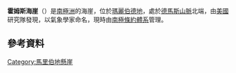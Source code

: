 {{coord|74|59|S|133|43|W|source:GNIS|display=title}}

'''霍姆斯海崖'''（{{lang-en|Holmes Bluff}}）是[[南極洲|南極洲]]的海崖，位於[[瑪麗伯德地|瑪麗伯德地]]，處於[[德馬斯山脈|德馬斯山脈]]北端，由[[美國|美國]]研究隊發現，以氣象學家命名，現時由[[南極條約體系|南極條約體系]]管理。

==參考資料==
{{cite gnis | type = antarid | id = 6910| name = Holmes Bluff | accessdate = 2012-06-22}}

{{DEFAULTSORT:Holmes Bluff}}
[[Category:馬里伯地懸崖|Category:馬里伯地懸崖]]


{{MarieByrdLand-geo-stub}}